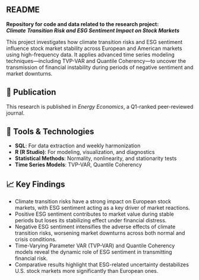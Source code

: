 
## README

**Repository for code and data related to the research project:**  
**_Climate Transition Risk and ESG Sentiment Impact on Stock Markets_**

This project investigates how climate transition risks and ESG sentiment influence stock market stability
across European and American markets using high-frequency data. It applies advanced time series modeling 
techniques—including TVP-VAR and Quantile Coherency—to uncover the transmission of financial instability 
during periods of negative sentiment and market downturns.

## 📰 Publication  
This research is published in *Energy Economics*, a Q1-ranked peer-reviewed journal.


## 🧰 Tools & Technologies

- **SQL**: For data extraction and weekly harmonization  
- **R (R Studio)**: For modeling, visualization, and diagnostics  
- **Statistical Methods**: Normality, nonlinearity, and stationarity tests  
- **Time Series Models**: TVP-VAR, Quantile Coherency

## 📈 Key Findings

- Climate transition risks have a strong impact on European stock markets, with ESG sentiment acting as a key driver of market reactions.
- Positive ESG sentiment contributes to market value during stable periods but loses its stabilizing effect under financial distress.
- Negative ESG sentiment intensifies the adverse effects of climate transition risks, worsening market downturns across both normal and crisis conditions.
- Time-Varying Parameter VAR (TVP-VAR) and Quantile Coherency models reveal the dynamic role of ESG sentiment in transmitting financial risk.
- Comparative results highlight that ESG-related uncertainty destabilizes U.S. stock markets more significantly than European ones.
